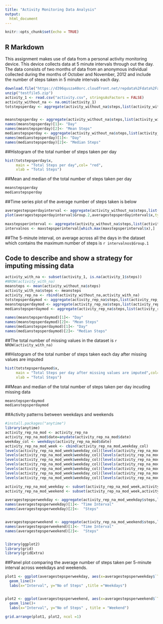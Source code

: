```yaml
---
title: "Activity Monitoring Data Analysis"
output: 
  html_document
---
```


```r
knitr::opts_chunk$set(echo = TRUE)
```

## R Markdown

This assignment makes use of data from a personal activity monitoring device. This device collects data at 5 minute intervals through out the day. The data consists of two months of data from an anonymous individual collected during the months of October and November, 2012 and include the number of steps taken in 5 minute intervals each day.

```r
download.file("https://d396qusza40orc.cloudfront.net/repdata%2Fdata%2Factivity.zip","testfile5.zip",mode = "wb")
unzip("testfile5.zip")
activity_1 <- read.csv("activity.csv", stringsAsFactors = FALSE)
activity_without_na <- na.omit(activity_1)
totstepsperday <- aggregate(activity_without_na$steps,list(activity_without_na$date),sum)


meanstepsperday <- aggregate(activity_without_na$steps,list(activity_without_na$date),mean)
names(meanstepsperday)[1]<- "Day"
names(meanstepsperday)[2]<- "Mean Steps"
medianstepsperday <- aggregate(activity_without_na$steps,list(activity_without_na$date),median)
names(medianstepsperday)[1]<- "Day"
names(medianstepsperday)[2]<- "Median Steps"

```
##Histogram of the total number of steps taken per day
```r
hist(totstepsperday$x,
     main = "Total Steps per day",col= "red", 
     xlab = "Total Steps")
```



##Mean and median of the total number of steps taken per day
```r
meanstepsperday
medianstepsperday
```

##Time series plot of the average number of steps taken is below
```r
averagestepsperdayinterval <- aggregate(activity_without_na$steps,list(activity_without_na$date,activity_without_na$interval),mean)
plot(averagestepsperdayinterval$Group.2,averagestepsperdayinterval$x,type = "l" , xlab = "Time Interval" , ylab = "Steps")
```
```r
maxstepsperinterval <- aggregate(activity_without_na$steps,list(activity_without_na$interval),max)
intervalnos <- maxstepsperinterval[which.max(maxstepsperinterval$x),]
```

##The 5-minute interval, on average across all the days in the dataset which contains the maximum number of steps is ```r intervalnos$Group.1 ```

## Code to describe and show a strategy for imputing missing data

```r
activity_with_na <- subset(activity_1, is.na(activity_1$steps))
#NROW(activity_with_na)
meansteps <- mean(activity_without_na$steps)
activity_with_na$steps <- meansteps
activity_rep_na <- rbind(activity_without_na,activity_with_na)
totstepsperdaymod <- aggregate(activity_rep_na$steps,list(activity_rep_na$date),sum)
meanstepsperdaymod <- aggregate(activity_rep_na$steps,list(activity_rep_na$date),mean)
medianstepsperdaymod <- aggregate(activity_rep_na$steps,list(activity_rep_na$date),median)

names(meanstepsperdaymod)[1]<- "Day"
names(meanstepsperdaymod)[2]<- "Mean Steps"
names(medianstepsperdaymod)[1]<- "Day"
names(medianstepsperdaymod)[2]<- "Median Steps"


```

##The total number of missing values in the dataset is ```r NROW(activity_with_na) ```


##Histogram of the total number of steps taken each day after missing values are imputed
```r
hist(totstepsperdaymod$x,
     main = "Total Steps per day after missing values are imputed",col= "orange", 
     xlab = "Total Steps")
```



##Mean and median of the total number of steps taken per day incuding missing data
```r
meanstepsperdaymod
medianstepsperdaymod
```

##Activity patterns between weekdays and weekends

```r
#install.packages("anytime")
library(anytime)
activity_rep_na_mod <- activity_rep_na
activity_rep_na_mod$date=anydate(activity_rep_na_mod$date)
weekday_col <- weekdays(activity_rep_na_mod$date)
activity_rep_na_mod_week <- cbind(activity_rep_na_mod,weekday_col)
levels(activity_rep_na_mod_week$weekday_col)[levels(activity_rep_na_mod_week$weekday_col)=="Monday" ] <- "weekday"
levels(activity_rep_na_mod_week$weekday_col)[levels(activity_rep_na_mod_week$weekday_col)=="Tuesday" ] <- "weekday"
levels(activity_rep_na_mod_week$weekday_col)[levels(activity_rep_na_mod_week$weekday_col)=="Wednesday" ] <- "weekday"
levels(activity_rep_na_mod_week$weekday_col)[levels(activity_rep_na_mod_week$weekday_col)=="Thursday" ] <- "weekday"
levels(activity_rep_na_mod_week$weekday_col)[levels(activity_rep_na_mod_week$weekday_col)=="Friday" ] <- "weekday"
levels(activity_rep_na_mod_week$weekday_col)[levels(activity_rep_na_mod_week$weekday_col)=="Saturday" ] <- "weekend"
levels(activity_rep_na_mod_week$weekday_col)[levels(activity_rep_na_mod_week$weekday_col)=="Sunday" ] <- "weekend"

activity_rep_na_mod_weekday <- subset(activity_rep_na_mod_week,activity_rep_na_mod_week$weekday_col=="weekday")
activity_rep_na_mod_weekend <- subset(activity_rep_na_mod_week,activity_rep_na_mod_week$weekday_col=="weekend")

averagestepsperweekday <- aggregate(activity_rep_na_mod_weekday$steps,list(activity_rep_na_mod_weekday$interval),mean)
names(averagestepsperweekday)[1]<- "Time Interval"
names(averagestepsperweekday)[2]<-  "Steps"


averagestepsperweekend <- aggregate(activity_rep_na_mod_weekend$steps,list(activity_rep_na_mod_weekend$interval),mean)
names(averagestepsperweekend)[1]<- "Time Interval"
names(averagestepsperweekend)[2]<-  "Steps"


library(ggplot2)
library(grid)
library(gridExtra)

```

##Panel plot comparing the average number of steps taken per 5-minute interval across weekdays and weekends.

```r
plot1 <- ggplot(averagestepsperweekday, aes(x=averagestepsperweekday$`Time Interval`, y=averagestepsperweekday$Steps))+
  geom_line()+
  labs(x="Interval", y="No of Steps" ,title ="Weekdays")


plot2 <- ggplot(averagestepsperweekend, aes(x=averagestepsperweekend$`Time Interval`, y=averagestepsperweekend$Steps))+
  geom_line()+
  labs(x="Interval", y="No of Steps" , title = "Weekend")
 
grid.arrange(plot1, plot2, ncol =1)
```